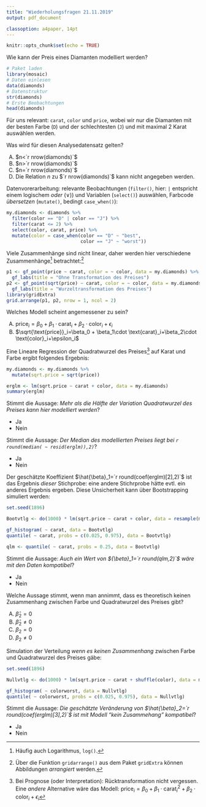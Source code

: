 ```yaml
---
title: "Wiederholungsfragen 21.11.2019"
output: pdf_document

classoption: a4paper, 14pt
---
```


```r
knitr::opts_chunk$set(echo = TRUE)
```

Wie kann der Preis eines Diamanten modelliert werden?

```r
# Paket laden
library(mosaic)
# Daten einlesen
data(diamonds)
# Datenstruktur
str(diamonds)
# Erste Beobachtungen
head(diamonds)
```

Für uns relevant: `carat`, `color` und `price`, wobei wir nur die Diamanten mit der besten Farbe (`D`) und der schlechtesten (`J`) und mit maximal 2 Karat auswählen werden.

Was wird für diesen Analysedatensatz gelten?

A.  $n<`r nrow(diamonds)`$
B.  $n>`r nrow(diamonds)`$
C.  $n=`r nrow(diamonds)`$
D.  Die Relation $n$ zu $`r nrow(diamonds)`$ kann nicht angegeben werden.

\newpage

Datenvorerarbeitung: relevante Beobachtungen (`filter()`, hier: `|` entspricht einem logischem *oder* ($\vee$)) und Variablen (`select()`) auswählen, Farbcode *übersetzen* (`mutate()`, bedingt `case_when()`):

```r
my.diamonds <- diamonds %>%
  filter(color == "D" | color == "J") %>%
  filter(carat <= 2) %>%
  select(color, carat, price) %>%
  mutate(color = case_when(color == "D" ~ "best",
                           color == "J" ~ "worst"))
```

Viele Zusammenhänge sind nicht linear, daher werden hier verschiedene Zusammenhänge^[Häufig auch Logarithmus, `log()`.] betrachtet:^[Über die Funktion `gridarrange()` aus dem Paket `gridExtra` können Abbildungen *arrangiert* werden.]

```r
p1 <- gf_point(price ~ carat, color = ~ color, data = my.diamonds) %>%
  gf_labs(title = "Ohne Transformation des Preises")
p2 <- gf_point(sqrt(price) ~ carat, color = ~ color, data = my.diamonds) %>%
  gf_labs(title = "Wurzeltransformation des Preises")
library(gridExtra)
grid.arrange(p1, p2, nrow = 1, ncol = 2)
```

Welches Modell scheint angemessener zu sein?

A.  $\text{price}_i=\beta_0 + \beta_1\cdot \text{carat}_i+\beta_2\cdot \text{color}_i+\epsilon_i$
B.  $\sqrt{\text{price}}_i=\beta_0 + \beta_1\cdot \text{carat}_i+\beta_2\cdot \text{color}_i+\epsilon_i$

\newpage

Eine Lineare Regression der Quadratwurzel des Preises^[Bei Prognose (oder Interpretation): Rücktransformation nicht vergessen. Eine *andere* Alternative wäre das Modell: $\text{price}_i=\beta_0 + \beta_1\cdot \text{carat}^2_i+\beta_2\cdot \text{color}_i+\epsilon_i$] auf Karat und Farbe ergibt folgendes Ergebnis:

```r
my.diamonds <- my.diamonds %>%
  mutate(sqrt.price = sqrt(price))

erglm <- lm(sqrt.price ~ carat + color, data = my.diamonds)
summary(erglm)
```

Stimmt die Aussage: *Mehr als die Hälfte der Variation Quadratwurzel des Preises kann hier modelliert werden*?

- Ja
- Nein

\vspace{2cm}

Stimmt die Aussage: *Der Median des modellierten Preises liegt bei `r round(median( ~ resid(erglm)),2)`*?

- Ja
- Nein


\newpage

Der geschätzte Koeffizient $\hat{\beta}_1=`r round(coef(erglm)[2],2)`$ ist das Ergebnis *dieser* Stichprobe: eine andere Stichrprobe hätte evtl. ein anderes Ergebnis ergeben. Diese Unsicherheit kann über Bootstrapping simuliert werden:

```r
set.seed(1896)

Bootvtlg <- do(1000) * lm(sqrt.price ~ carat + color, data = resample(my.diamonds))

gf_histogram( ~ carat, data = Bootvtlg) 
quantile( ~ carat, probs = c(0.025, 0.975), data = Bootvtlg)
```

```r
qlm <- quantile( ~ carat, probs = 0.25, data = Bootvtlg)
```

Stimmt die Aussage: *Auch ein Wert von ${\beta}_1=`r round(qlm,2)`$ wäre mit den Daten kompatibel*?

- Ja
- Nein

\newpage

Welche Aussage stimmt, wenn man annimmt, dass es theoretisch keinen Zusammenhang zwischen Farbe und Quadratwurzel des Preises gibt?


A.  $\hat{\beta}_2=0$
B.  $\hat{\beta}_2 \neq 0$
C.  ${\beta}_2 = 0$
D.  ${\beta}_2 \neq 0$

\vspace{2cm}

Simulation der Verteilung *wenn es keinen Zusammenhang* zwischen Farbe und Quadratwurzel des Preises gäbe:

```r
set.seed(1896)

Nullvtlg <- do(1000) * lm(sqrt.price ~ carat + shuffle(color), data = my.diamonds)

gf_histogram( ~ colorworst, data = Nullvtlg)
quantile( ~ colorworst, probs = c(0.025, 0.975), data = Nullvtlg)
```

Stimmt die Aussage: *Die geschätzte Veränderung von $\hat{\beta}_2=`r round(coef(erglm)[3],2)`$ ist mit Modell "kein Zusammehang" kompatibel*?

- Ja
- Nein


